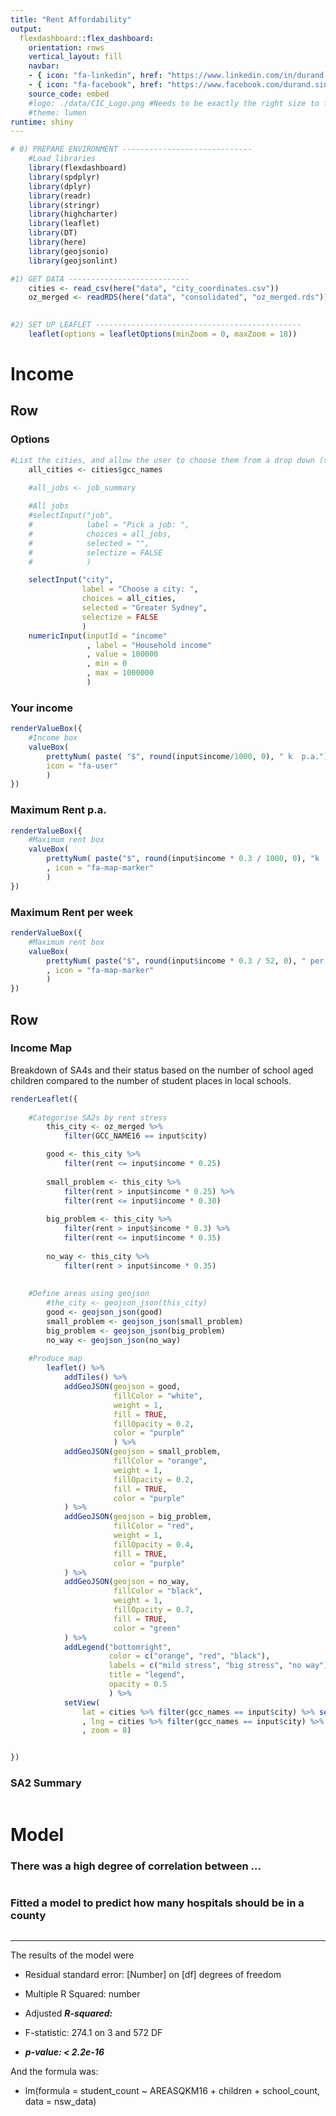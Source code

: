 ```yaml
---
title: "Rent Affordability"
output: 
  flexdashboard::flex_dashboard:
    orientation: rows
    vertical_layout: fill
    navbar:
    - { icon: "fa-linkedin", href: "https://www.linkedin.com/in/durand-sinclair/",align: right}
    - { icon: "fa-facebook", href: "https://www.facebook.com/durand.sinclair",align: right}
    source_code: embed
    #logo: ./data/CIC_Logo.png #Needs to be exactly the right size to fit in bar
    #theme: lumen
runtime: shiny
---
```


```r
# 0) PREPARE ENVIRONMENT -----------------------------
    #Load libraries
    library(flexdashboard)
    library(spdplyr)
    library(dplyr)
    library(readr)
    library(stringr)
    library(highcharter)
    library(leaflet)
    library(DT)
    library(here)
    library(geojsonio)
    library(geojsonlint)

#1) GET DATA ---------------------------
    cities <- read_csv(here("data", "city_coordinates.csv"))
    oz_merged <- readRDS(here("data", "consolidated", "oz_merged.rds"))
    

#2) SET UP LEAFLET ----------------------------------------------
    leaflet(options = leafletOptions(minZoom = 0, maxZoom = 18))
```


Income
=======================================================================

Row
-----------------------------------------------------------------------
### Options {data-width=600}
```r

#List the cities, and allow the user to choose them from a drop down (selectInput)
    all_cities <- cities$gcc_names 

    #all_jobs <- job_summary 
        
    #All jobs
    #selectInput("job",
    #            label = "Pick a job: ", 
    #            choices = all_jobs,
    #            selected = "",
    #            selectize = FALSE
    #            )

    selectInput("city",
                label = "Choose a city: ",
                choices = all_cities,
                selected = "Greater Sydney",
                selectize = FALSE
                )
    numericInput(inputId = "income"
                 , label = "Household income"
                 , value = 100000
                 , min = 0
                 , max = 1000000
                 )

```

### Your income

```r
renderValueBox({
    #Income box
    valueBox(
        prettyNum( paste( "$", round(input$income/1000, 0), " k  p.a."), big.mark = ","),
        icon = "fa-user"
        )
})
```

### Maximum Rent p.a.
```r
renderValueBox({
    #Maximum rent box
    valueBox(
        prettyNum( paste("$", round(input$income * 0.3 / 1000, 0), "k  p.a."), big.mark = ",")
        , icon = "fa-map-marker"
        ) 
})
```

### Maximum Rent per week
```r
renderValueBox({
    #Maximum rent box
    valueBox(
        prettyNum( paste("$", round(input$income * 0.3 / 52, 0), " per week"), big.mark = ",")
        , icon = "fa-map-marker"
        ) 
})
```



Row {.tabset}
--------------------------------------------------------------------------------

### Income Map
Breakdown of SA4s and their status based on the number of school aged children compared to the number of student places in local schools.
```r
renderLeaflet({
    
    #Categorise SA2s by rent stress
        this_city <- oz_merged %>%
            filter(GCC_NAME16 == input$city)

        good <- this_city %>%
            filter(rent <= input$income * 0.25)
        
        small_problem <- this_city %>%
            filter(rent > input$income * 0.25) %>%
            filter(rent <= input$income * 0.30)
        
        big_problem <- this_city %>%
            filter(rent > input$income * 0.3) %>%
            filter(rent <= input$income * 0.35)
        
        no_way <- this_city %>%
            filter(rent > input$income * 0.35)
    
        
    #Define areas using geojson
        #the_city <- geojson_json(this_city)
        good <- geojson_json(good)
        small_problem <- geojson_json(small_problem)
        big_problem <- geojson_json(big_problem)
        no_way <- geojson_json(no_way)
        
    #Produce map
        leaflet() %>% 
            addTiles() %>%
            addGeoJSON(geojson = good,
                       fillColor = "white",
                       weight = 1,
                       fill = TRUE,
                       fillOpacity = 0.2,
                       color = "purple"
                       ) %>%
            addGeoJSON(geojson = small_problem, 
                       fillColor = "orange", 
                       weight = 1, 
                       fillOpacity = 0.2, 
                       fill = TRUE, 
                       color = "purple"
            ) %>%
            addGeoJSON(geojson = big_problem, 
                       fillColor = "red", 
                       weight = 1, 
                       fillOpacity = 0.4, 
                       fill = TRUE, 
                       color = "purple"
            ) %>%
            addGeoJSON(geojson = no_way, 
                       fillColor = "black", 
                       weight = 1, 
                       fillOpacity = 0.7, 
                       fill = TRUE, 
                       color = "green"
            ) %>%
            addLegend("bottomright", 
                      color = c("orange", "red", "black"), 
                      labels = c("mild stress", "big stress", "no way"), 
                      title = "legend", 
                      opacity = 0.5
                      ) %>%
            setView(
                lat = cities %>% filter(gcc_names == input$city) %>% select(lat)
                , lng = cities %>% filter(gcc_names == input$city) %>% select(lon)
                , zoom = 8)


})
```

### SA2 Summary
```r
```


Model {.Storyboard}
================================================================================

### There was a high degree of correlation between ...

```r
```

### Fitted a model to predict how many hospitals should be in a county
```r

```

***
The results of the model were

- Residual standard error: [Number] on [df] degrees of freedom

- Multiple R Squared:  number

- Adjusted ***R-squared:  ***

- F-statistic:  274.1 on 3 and 572 DF

- ***p-value: < 2.2e-16***

And the formula was: 

- lm(formula = student_count ~ AREASQKM16 + children + school_count, 
    data = nsw_data)



